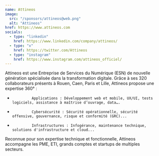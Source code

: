 ```yaml
---
name: Attineos
image:
  src: "/sponsors/attineos@web.png"
  alt: "Attineos"
href: https://www.attineos.com
socials:
  - type: "linkedin"
    href: https://www.linkedin.com/company/attineos/
  - type: "x"
    href: https://twitter.com/Attineos
  - type: "instagram"
    href: https://www.instagram.com/attineos_officiel/
---
```


Attineos est une Entreprise de Services du Numérique (ESN) de nouvelle génération spécialisée dans la transformation digitale. Grâce à ses 320 collaborateurs présents à Rouen, Caen, Paris et Lille, Attineos propose une expertise 360° :

-              Applications : Développement web et mobile, UX/UI, tests logiciels, assistance à maîtrise d’ouvrage, data….
-              Cybersécurité : Sécurité opérationnelle, sécurité offensive, gouvernance, risque et conformité (GRC)...
-              Infrastructures : Infogérance, maintenance technique, solutions d'infrastructure et cloud...

Reconnue pour son expertise technique et fonctionnelle, Attineos accompagne les PME, ETI, grands comptes et startups de multiples secteurs.
